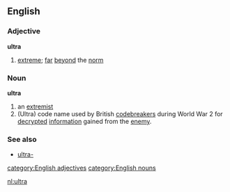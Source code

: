 ==English==
===Adjective===
'''ultra'''
#[[extreme]]; [[far]] [[beyond]] the [[norm]]

===Noun===
'''ultra'''
#an [[extremist]]
#(Ultra) code name used by British [[codebreaker]]s during World War 2 for [[decrypted]] [[information]] gained from the [[enemy]].

===See also===
*[[ultra-]]
[[category:English adjectives]]
[[category:English nouns]]

[[nl:ultra]]